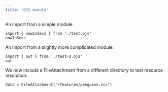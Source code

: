 ```yaml
---
title: "OJS module"
---
```


An import from a simple module:

```ojs
import { nowInSecs } from './test.ojs'
nowInSecs
```

An import from a slightly more complicated module:

```ojs
import { out } from './test-2.ojs'
out
```

We now include a FileAttachment from a different directory to test resource resolution:

```ojs
data = FileAttachment("/features/penguins.csv")
```
